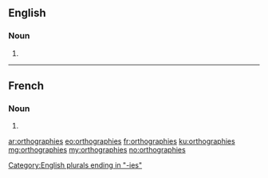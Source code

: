 ==English==

===Noun===
{{head|en|plural}}

# {{plural of|orthography|lang=en|nocat=1}}

[[Category:English plurals ending in "-ies"]]

----

==French==

===Noun===
{{head|fr|plural}}

# {{plural of|orthographie|lang=fr|nocat=1}}

[[ar:orthographies]]
[[eo:orthographies]]
[[fr:orthographies]]
[[ku:orthographies]]
[[mg:orthographies]]
[[my:orthographies]]
[[no:orthographies]]